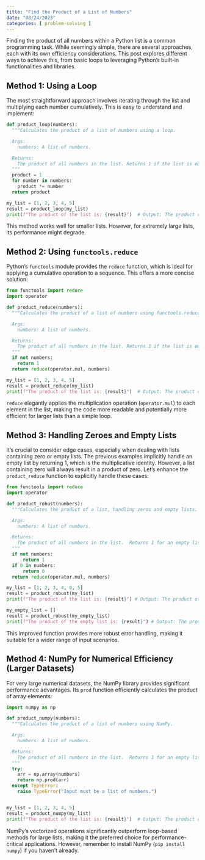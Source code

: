 ```yaml
---
title: "Find the Product of a List of Numbers"
date: "08/24/2023"
categories: [ problem-solving ]
---
```



Finding the product of all numbers within a Python list is a common programming task.  While seemingly simple, there are several approaches, each with its own efficiency considerations.  This post explores different ways to achieve this, from basic loops to leveraging Python's built-in functionalities and libraries.


## Method 1: Using a Loop

The most straightforward approach involves iterating through the list and multiplying each number cumulatively. This is easy to understand and implement:

```python
def product_loop(numbers):
  """Calculates the product of a list of numbers using a loop.

  Args:
    numbers: A list of numbers.

  Returns:
    The product of all numbers in the list. Returns 1 if the list is empty.
  """
  product = 1
  for number in numbers:
    product *= number
  return product

my_list = [1, 2, 3, 4, 5]
result = product_loop(my_list)
print(f"The product of the list is: {result}")  # Output: The product of the list is: 120
```

This method works well for smaller lists.  However, for extremely large lists, its performance might degrade.


## Method 2: Using `functools.reduce`

Python's `functools` module provides the `reduce` function, which is ideal for applying a cumulative operation to a sequence.  This offers a more concise solution:

```python
from functools import reduce
import operator

def product_reduce(numbers):
  """Calculates the product of a list of numbers using functools.reduce.

  Args:
    numbers: A list of numbers.

  Returns:
    The product of all numbers in the list. Returns 1 if the list is empty.
  """
  if not numbers:
    return 1
  return reduce(operator.mul, numbers)

my_list = [1, 2, 3, 4, 5]
result = product_reduce(my_list)
print(f"The product of the list is: {result}")  # Output: The product of the list is: 120
```

`reduce` elegantly applies the multiplication operation (`operator.mul`) to each element in the list, making the code more readable and potentially more efficient for larger lists than a simple loop.


## Method 3: Handling Zeroes and Empty Lists

It's crucial to consider edge cases, especially when dealing with lists containing zero or empty lists.  The previous examples implicitly handle an empty list by returning 1, which is the multiplicative identity.  However, a list containing zero will always result in a product of zero. Let's enhance the `product_reduce` function to explicitly handle these cases:


```python
from functools import reduce
import operator

def product_robust(numbers):
  """Calculates the product of a list, handling zeros and empty lists.

  Args:
    numbers: A list of numbers.

  Returns:
    The product of all numbers in the list.  Returns 1 for an empty list, 0 if a zero is present.
  """
  if not numbers:
      return 1
  if 0 in numbers:
      return 0
  return reduce(operator.mul, numbers)

my_list = [1, 2, 3, 4, 0, 5]
result = product_robust(my_list)
print(f"The product of the list is: {result}") # Output: The product of the list is: 0

my_empty_list = []
result = product_robust(my_empty_list)
print(f"The product of the empty list is: {result}") # Output: The product of the empty list is: 1
```

This improved function provides more robust error handling, making it suitable for a wider range of input scenarios.


## Method 4: NumPy for Numerical Efficiency (Larger Datasets)

For very large numerical datasets, the NumPy library provides significant performance advantages.  Its `prod` function efficiently calculates the product of array elements:

```python
import numpy as np

def product_numpy(numbers):
  """Calculates the product of a list of numbers using NumPy.

  Args:
    numbers: A list of numbers.

  Returns:
    The product of all numbers in the list.  Returns 1 for an empty list. Raises TypeError if input is not a list or contains non-numeric elements.
  """
  try:
    arr = np.array(numbers)
    return np.prod(arr)
  except TypeError:
    raise TypeError("Input must be a list of numbers.")


my_list = [1, 2, 3, 4, 5]
result = product_numpy(my_list)
print(f"The product of the list is: {result}")  # Output: The product of the list is: 120

```

NumPy's vectorized operations significantly outperform loop-based methods for large lists, making it the preferred choice for performance-critical applications.  However, remember to install NumPy (`pip install numpy`) if you haven't already.

